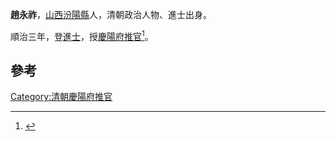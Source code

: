 '''趙永祚'''，[[山西|山西]][[汾陽縣|汾陽縣]]人，清朝政治人物、進士出身。

順治三年，登[[進士|進士]]，授[[慶陽府|慶陽府]][[推官|推官]]<ref>{{cite book|editor=（清）王轩等纂修，刘克文总点校|title=山西通志|date=1990年11月|publisher=北京：中华书局|isbn=7-101-00700-7|pages=1910|accessdate=2016-05-14}}</ref>。

==參考==
{{reflist}}
{{清朝人物小作品}}
{{順治三年丙戌科殿試金榜}}
[[Category:清朝慶陽府推官|Category:清朝慶陽府推官]]